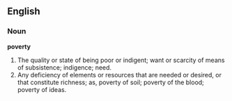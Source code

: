 ==English==

===Noun===

'''poverty'''

#The quality or state of being poor or indigent; want or scarcity of means of subsistence; indigence; need.
#Any deficiency of elements or resources that are needed or desired, or that constitute richness; as, poverty of soil; poverty of the blood; poverty of ideas.